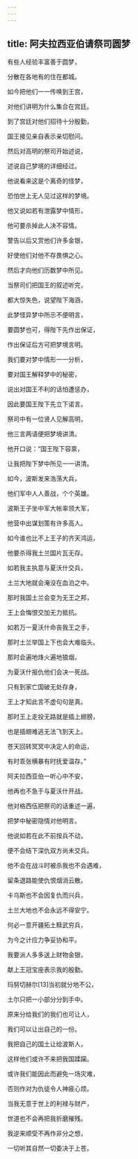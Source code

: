 ```yaml
---
---
---
```

title: 阿夫拉西亚伯请祭司圆梦
---




有些人经验丰富善于圆梦，

分散在各地有的住在都城。

如今把他们一一传唤到王宫，

对他们讲明为什么集合在宫廷。

到了宫廷对他们招待十分殷勤，

国王接见亲自表示亲切慰问。

然后对高明的祭司开始述说，

述说自己梦境的详细经过。

他说看来这是个离奇的怪梦，

恐怕世上无人见过这样的梦境。

他又说如若有泄露梦中情形，

他可要杀掉此人决不容情。

警告以后又赏他们许多金银，

好使他们对他不存畏惧之心。

然后才向他们历数梦中所见。

当祭司们把国王的叙述听完，

都大惊失色，说望陛下海涵，

此梦怪异梦中所示不便明言，

要圆梦也可，得陛下先作出保证，

作出保证后方可把梦境言明。

我们要对梦中情形一一分析，

要对国王解释梦中的秘密，

说出对国王不利的话怕遭惩办，

因此要国王陛下先立下诺言。

祭司中有一位贤人见解高明，

他三言两语便把梦境讲清。

他开口说：“国王陛下容禀，

让我把陛下梦中所见一一讲清。

如今，波斯发来浩荡大兵，

他们军中人人善战，个个英雄。

波斯王子坐中军大帐率领大军，

他营中出谋划策有许多高人。

如今谁也比不上王子的齐天鸿运，

他要杀得我土兰国片瓦无存。

如若我主执意与夏沃什交兵，

土兰大地就会淹没在血泊之中。

那时我国土兰会变为无王之邦，

王上会悔恨交加无力抵抗。

如若万一夏沃什命丧我王之手，

那时土兰举国上下也会大难临头。

那时会遍地烽火遍地狼烟，

为夏沃什报仇他们会决一死战。

只有到家亡国破无处存身，

王上才知此言不虚句句是真。

那时王上走投无路就是插上翅膀，

也是插翅难逃无法飞到天上。

苍天回转冥冥中决定人的命运，

有时乖张横暴有时抚爱温存。”

阿夫拉西亚伯一听心中不安，

他再也不急于与夏沃什开战。

他对格西伍把祭司的话重述一遍，

把梦中秘密隐情对他明言。

他说如若在此不前按兵不动，

便不会结下深仇双方尚未交兵。

他不会在战斗时被杀我也不会遇难，

留条退路能使仇恨烟消云散。

卡乌斯也不会因复仇而兴兵，

土兰大地也不会永远不得安宁。

何必一意开疆拓土黩武穷兵，

为今之计应力争妥协和平。

我要派人多多送上财物金银，

献上王冠宝座表示我的殷勤。

玛努切赫尔[13]当初就分地不公，

土尔只把一小部分分到手中。

原来分给我们的我们也可让人，

我们可以让出自己的一份。

我把自己的国土让给波斯人，

这样他们或许不来把我国蹂躏。

或许我们能因此而避免一场灾难，

否则作对为仇徒令人神疲心烦。

当我无意于世上的利禄与财产，

世道也不会再把我折磨摧残。

我逆来顺受不再作非分之想，

一切听其自然一切委决于上苍。